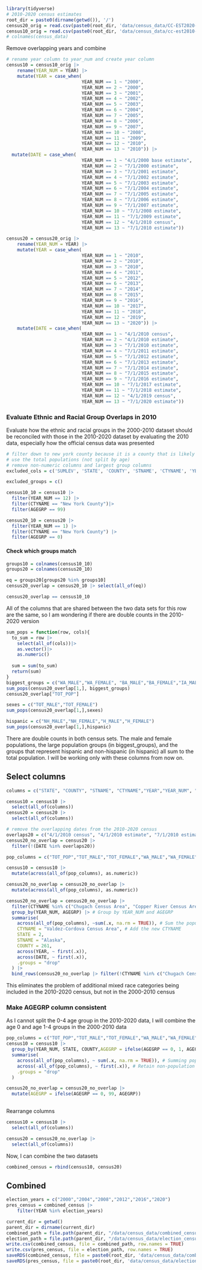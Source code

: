 
```r
library(tidyverse)
# 2010-2020 census estimates
root_dir = paste0(dirname(getwd()), '/')
census20_orig = read.csv(paste0(root_dir, 'data/census_data/CC-EST2020-ALLDATA.csv'))
census10_orig = read.csv(paste0(root_dir, 'data/census_data/cc-est2010-alldata.csv'))
# colnames(census_data)
```


Remove overlapping years and combine

```r
# rename year column to year_num and create year column
census10 = census10_orig |>
    rename(YEAR_NUM = YEAR) |>
    mutate(YEAR = case_when(
                            YEAR_NUM == 1 ~ "2000",
                            YEAR_NUM == 2 ~ "2000",
                            YEAR_NUM == 3 ~ "2001",
                            YEAR_NUM == 4 ~ "2002",
                            YEAR_NUM == 5 ~ "2003",
                            YEAR_NUM == 6 ~ "2004",
                            YEAR_NUM == 7 ~ "2005",
                            YEAR_NUM == 8 ~ "2006",
                            YEAR_NUM == 9 ~ "2007",
                            YEAR_NUM == 10 ~ "2008",
                            YEAR_NUM == 11 ~ "2009",
                            YEAR_NUM == 12 ~ "2010",
                            YEAR_NUM == 13 ~ "2010")) |>
  mutate(DATE = case_when(
                            YEAR_NUM == 1 ~ "4/1/2000 base estimate",
                            YEAR_NUM == 2 ~ "7/1/2000 estimate",
                            YEAR_NUM == 3 ~ "7/1/2001 estimate",
                            YEAR_NUM == 4 ~ "7/1/2002 estimate",
                            YEAR_NUM == 5 ~ "7/1/2003 estimate",
                            YEAR_NUM == 6 ~ "7/1/2004 estimate",
                            YEAR_NUM == 7 ~ "7/1/2005 estimate",
                            YEAR_NUM == 8 ~ "7/1/2006 estimate",
                            YEAR_NUM == 9 ~ "7/1/2007 estimate",
                            YEAR_NUM == 10 ~ "7/1/2008 estimate",
                            YEAR_NUM == 11 ~ "7/1/2009 estimate",
                            YEAR_NUM == 12 ~ "4/1/2010 census",
                            YEAR_NUM == 13 ~ "7/1/2010 estimate")) 

```


```r
census20 = census20_orig |>
    rename(YEAR_NUM = YEAR) |>
    mutate(YEAR = case_when(
                            YEAR_NUM == 1 ~ "2010",
                            YEAR_NUM == 2 ~ "2010",
                            YEAR_NUM == 3 ~ "2010",
                            YEAR_NUM == 4 ~ "2011",
                            YEAR_NUM == 5 ~ "2012",
                            YEAR_NUM == 6 ~ "2013",
                            YEAR_NUM == 7 ~ "2014",
                            YEAR_NUM == 8 ~ "2015",
                            YEAR_NUM == 9 ~ "2016",
                            YEAR_NUM == 10 ~ "2017",
                            YEAR_NUM == 11 ~ "2018",
                            YEAR_NUM == 12 ~ "2019",
                            YEAR_NUM == 13 ~ "2020")) |>
    mutate(DATE = case_when(
                            YEAR_NUM == 1 ~ "4/1/2010 census",
                            YEAR_NUM == 2 ~ "4/1/2010 estimate",
                            YEAR_NUM == 3 ~ "7/1/2010 estimate",
                            YEAR_NUM == 4 ~ "7/1/2011 estimate",
                            YEAR_NUM == 5 ~ "7/1/2012 estimate",
                            YEAR_NUM == 6 ~ "7/1/2013 estimate",
                            YEAR_NUM == 7 ~ "7/1/2014 estimate",
                            YEAR_NUM == 8 ~ "7/1/2015 estimate",
                            YEAR_NUM == 9 ~ "7/1/2016 estimate",
                            YEAR_NUM == 10 ~ "7/1/2017 estimate",
                            YEAR_NUM == 11 ~ "7/1/2018 estimate",
                            YEAR_NUM == 12 ~ "4/1/2019 census",
                            YEAR_NUM == 13 ~ "7/1/2020 estimate")) 
```

### Evaluate Ethnic and Racial Group Overlaps in 2010
Evaluate how the ethnic and racial groups in the 2000-2010 dataset should be reconciled with those in the 2010-2020 dataset by evaluating the 2010 data, especially how the official census data was presented
```r
# filter down to new york county because it is a county that is likely to have sizable populations of most groups
# use the total populations (not split by age)
# remove non-numeric columns and largest group columns
excluded_cols = c('SUMLEV', 'STATE', 'COUNTY', 'STNAME', 'CTYNAME', 'YEAR','YEAR_NUM', 'DATE', 'AGEGRP')

excluded_groups = c()

census10_10 = census10 |> 
  filter(YEAR_NUM == 12) |> 
  filter(CTYNAME == "New York County")|>
  filter(AGEGRP == 99) 

census20_10 = census20 |> 
  filter(YEAR_NUM == 1) |> 
  filter(CTYNAME == "New York County") |>
  filter(AGEGRP == 0)
```
#### Check which groups match
```r
groups10 = colnames(census10_10)
groups20 = colnames(census20_10)

eq = groups20[groups20 %in% groups10]
census20_overlap = census20_10 |> select(all_of(eq))

census20_overlap == census10_10
```
All of the columns that are shared between the two data sets for this row are the same, so I am wondering if there are double counts in the 2010-2020 version
```r
sum_pops = function(row, cols){
  to_sum = row |>
    select(all_of(cols))|>
    as.vector()|>
    as.numeric()
  
  sum = sum(to_sum)
  return(sum)
}
biggest_groups = c("WA_MALE","WA_FEMALE", "BA_MALE","BA_FEMALE","IA_MALE","IA_FEMALE","AA_MALE","AA_FEMALE", "TOM_MALE","TOM_FEMALE")
sum_pops(census20_overlap[1,], biggest_groups)
census20_overlap["TOT_POP"]

sexes = c("TOT_MALE","TOT_FEMALE")
sum_pops(census20_overlap[1,],sexes)

hispanic = c("NH_MALE","NH_FEMALE","H_MALE","H_FEMALE")
sum_pops(census20_overlap[1,],hispanic)

```
There are double counts in both census sets. The male and female populations, the large population groups (in biggest_groups), and the groups that represent hispanic and non-hispanic (in hispanic) all sum to the total population. I will be working only with these columns from now on.

## Select columns
```r

columns = c("STATE", "COUNTY", "STNAME", "CTYNAME","YEAR","YEAR_NUM", "AGEGRP", "DATE", "TOT_POP","TOT_MALE","TOT_FEMALE","WA_MALE","WA_FEMALE", "BA_MALE","BA_FEMALE","IA_MALE","IA_FEMALE","AA_MALE","AA_FEMALE", "TOM_MALE","TOM_FEMALE", "NH_MALE","NH_FEMALE","H_MALE","H_FEMALE")

census10 = census10 |>
  select(all_of(columns))
census20 = census20 |>
  select(all_of(columns))

# remove the overlapping dates from the 2010-2020 census
overlaps20 = c("4/1/2010 census", "4/1/2010 estimate", "7/1/2010 estimate")
census20_no_overlap = census20 |>
  filter(!(DATE %in% overlaps20))

```


```r
pop_columns = c("TOT_POP","TOT_MALE","TOT_FEMALE","WA_MALE","WA_FEMALE", "BA_MALE","BA_FEMALE","IA_MALE","IA_FEMALE","AA_MALE","AA_FEMALE", "TOM_MALE","TOM_FEMALE", "NH_MALE","NH_FEMALE","H_MALE","H_FEMALE")

census10 = census10 |>
  mutate(across(all_of(pop_columns), as.numeric))

census20_no_overlap = census20_no_overlap |>
  mutate(across(all_of(pop_columns), as.numeric))

census20_no_overlap = census20_no_overlap |>
  filter(CTYNAME %in% c("Chugach Census Area", "Copper River Census Area")) |> # Filter relevant rows
  group_by(YEAR_NUM, AGEGRP) |> # Group by YEAR_NUM and AGEGRP
  summarise(
    across(all_of(pop_columns), ~sum(.x, na.rm = TRUE)), # Sum the population columns
    CTYNAME = "Valdez-Cordova Census Area", # Add the new CTYNAME
    STATE = 2,
    STNAME = "Alaska",
    COUNTY = 261,
    across(YEAR, ~ first(.x)), 
    across(DATE, ~ first(.x)), 
    .groups = "drop"
  ) |>
  bind_rows(census20_no_overlap |> filter(!CTYNAME %in% c("Chugach Census Area", "Copper River Census Area"))) # Combine with the rest of the data
```
This eliminates the problem of additional mixed race categories being included in the 2010-2020 census, but not in the 2000-2010 census

### Make AGEGRP column consistent
As I cannot split the 0-4 age group in the 2010-2020 data, I will combine the age 0 and age 1-4 groups in the 2000-2010 data
```r
pop_columns = c("TOT_POP","TOT_MALE","TOT_FEMALE","WA_MALE","WA_FEMALE", "BA_MALE","BA_FEMALE","IA_MALE","IA_FEMALE","AA_MALE","AA_FEMALE", "TOM_MALE","TOM_FEMALE", "NH_MALE","NH_FEMALE","H_MALE","H_FEMALE")
census10 = census10 |>
  group_by(YEAR_NUM, STATE, COUNTY,AGEGRP = ifelse(AGEGRP == 0, 1, AGEGRP)) |>  
  summarise(
    across(all_of(pop_columns), ~ sum(.x, na.rm = TRUE)), # Summing population columns
    across(-all_of(pop_columns), ~ first(.x)), # Retain non-population columns
    .groups = "drop"
  )

census20_no_overlap = census20_no_overlap |>
  mutate(AGEGRP = ifelse(AGEGRP == 0, 99, AGEGRP))
  
```
Rearrange columns
```r
census10 = census10 |>
  select(all_of(columns))

census20 = census20_no_overlap |>
  select(all_of(columns))


```


Now, I can combine the two datasets
```r
combined_census = rbind(census10, census20)

```

## Combined
```r
election_years = c("2000","2004","2008","2012","2016","2020")
pres_census = combined_census |>
    filter(YEAR %in% election_years)
```

```r
current_dir = getwd()
parent_dir = dirname(current_dir)
combined_path = file.path(parent_dir, "/data/census_data/combined_census.csv")
election_path = file.path(parent_dir, "/data/census_data/election_census.csv")
write.csv(combined_census, file = combined_path, row.names = TRUE)
write.csv(pres_census, file = election_path, row.names = TRUE)
saveRDS(combined_census, file = paste0(root_dir, 'data/census_data/combined_census.rds'))
saveRDS(pres_census, file = paste0(root_dir, 'data/census_data/election_census.rds'))
```
